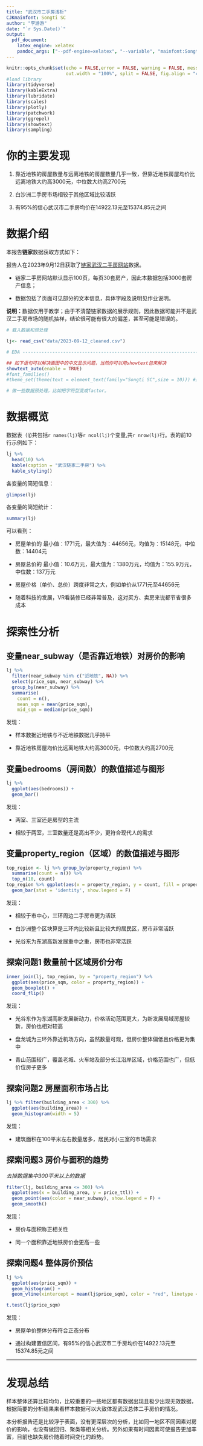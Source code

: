 ```yaml
---
title: "武汉市二手房浅析"
CJKmainfont: Songti SC
author: "李游游"
date: "`r Sys.Date()`"
output:
  pdf_document:
    latex_engine: xelatex
    pandoc_args: ["--pdf-engine=xelatex", "--variable", "mainfont:Songti SC"]
---
```


```r
knitr::opts_chunk$set(echo = FALSE,error = FALSE, warning = FALSE, message = FALSE,
                      out.width = "100%", split = FALSE, fig.align = "center")
#load library
library(tidyverse)
library(kableExtra)
library(lubridate)
library(scales)
library(plotly)
library(patchwork)
library(ggrepel)
library(showtext)
library(sampling)
```

# 你的主要发现

1.  靠近地铁的房屋数量与远离地铁的房屋数量几乎一致，但靠近地铁房屋均价比远离地铁大约高3000元，中位数大约高2700元

2.  白沙洲二手房市场相较于其他区域比较活跃

3.  有95%的信心武汉市二手房均价在14922.13元至15374.85元之间

# 数据介绍

本报告**链家**数据获取方式如下：

报告人在2023年9月12日获取了[链家武汉二手房网站](https://wh.lianjia.com/ershoufang/)数据。

-   链家二手房网站默认显示100页，每页30套房产，因此本数据包括3000套房产信息；

-   数据包括了页面可见部分的文本信息，具体字段及说明见作业说明。

**说明：**数据仅用于教学；由于不清楚链家数据的展示规则，因此数据可能并不是武汉二手房市场的随机抽样，结论很可能有很大的偏差，甚至可能是错误的。

```r
# 载入数据和预处理

lj<- read_csv("data/2023-09-12_cleaned.csv")

# EDA ---------------------------------------------------------------------

## 如下语句可以解决画图中的中文显示问题，当然你可以用showtext包来解决
showtext_auto(enable = TRUE)
#font_families()
#theme_set(theme(text = element_text(family="Songti SC",size = 10))) #这里family设置成你系统中的中文字体名。

# 做一些数据预处理，比如把字符型变成factor。

```

# 数据概览

数据表（lj)共包括`r names(lj)`等`r ncol(lj)`个变量,共`r nrow(lj)`行。表的前10行示例如下：

```r
lj %>% 
  head(10) %>%
  kable(caption = "武汉链家二手房") %>% 
  kable_styling()
```

各变量的简短信息：

```r
glimpse(lj)
```

各变量的简短统计：

```r
summary(lj)
```

可以看到：

-   房屋单价的 最小值：1771元，最大值为：44656元，均值为：15148元，中位数：14404元

-   房屋总价的 最小值：10.6万元，最大值为：1380万元，均值为：155.9万元，中位数：137万元

-   房屋价格（单价、总价）跨度非常之大，例如单价从1771元至44656元

-   随着科技的发展，VR看装修已经非常普及，这对买方、卖房来说都节省很多成本


# 探索性分析

## 变量near_subway（是否靠近地铁）对房价的影响
```r
lj %>% 
  filter(near_subway %in% c("近地铁", NA)) %>% 
  select(price_sqm, near_subway) %>% 
  group_by(near_subway) %>% 
  summarise(
    count = n(),
    mean_sqm = mean(price_sqm),
    mid_sqm = median(price_sqm))
```


发现：

-   样本数据近地铁与不近地铁数据几乎持平

-   靠近地铁房屋均价比远离地铁大约高3000元，中位数大约高2700元

## 变量bedrooms（房间数）的数值描述与图形
```r
lj %>% 
  ggplot(aes(bedrooms)) +
  geom_bar()
```


发现：

-   两室、三室还是房型的主流

-   相较于两室，三室数量还是高出不少，更符合现代人的需求

## 变量property_region（区域）的数值描述与图形
```r
top_region <- lj %>% group_by(property_region) %>% 
  summarise(count = n()) %>%
  top_n(10, count)
top_region %>% ggplot(aes(x = property_region, y = count, fill = property_region)) +
  geom_bar(stat = 'identity', show.legend = F) 
```

发现：

-   相较于市中心，三环周边二手房市更为活跃

-   白沙洲整个区块算是三环内比较新且比较大的居民区，房市非常活跃

-   光谷东为东湖高新发展重中之重，房市也非常活跃

## 探索问题1 数量前十区域房价分布
```r
inner_join(lj, top_region, by = "property_region") %>% 
  ggplot(aes(price_sqm, color = property_region)) + 
  geom_boxplot() + 
  coord_flip()
```


发现：

-   光谷东作为东湖高新发展新动力，价格活动范围更大，为新发展局域房屋较新，房价也相对较高

-   盘龙城为三环外靠近机场方向，虽然数量可观，但房价整体偏低且价格更为集中

-   青山范围较广，覆盖老城、火车站及部分长江沿岸区域，价格范围也广，但低价位房子更多

## 探索问题2 房屋面积市场占比
```r
lj %>% filter(building_area < 300) %>% 
  ggplot(aes(building_area)) +
  geom_histogram(width = 5)
```

发现：

-   建筑面积在100平米左右数量居多，居民对小三室的市场需求


## 探索问题3 房价与面积的趋势

*去掉数据集中300平米以上的数据*

```r
filter(lj, building_area <= 300) %>% 
  ggplot(aes(x = building_area, y = price_ttl)) +
  geom_point(aes(color = near_subway), show.legend = F) +
  geom_smooth()
```

发现：

-   房价与面积称正相关性

-   同一个面积靠近地铁房价会更高一些


## 探索问题4 整体房价预估
```r
lj %>% 
  ggplot(aes(price_sqm)) +
  geom_histogram() +
  geom_vline(xintercept = mean(lj$price_sqm), color = "red", linetype = "dashed", size = 1)

t.test(lj$price_sqm)
```

发现：

-   房屋单价整体分布符合正态分布

-   通过构建置信区间，有95%的信心武汉市二手房均价在14922.13元至15374.85元之间

------------------------------------------------------------------------

# 发现总结

<p>样本整体还算比较均匀，比较重要的一些地区都有数据出现且极少出现无效数据，根据简要的分析结果来看样本数据可以大致体现武汉总体二手房价的情况。</p>
<p>本分析报告还是比较浮于表面，没有更深层次的分析，比如同一地区不同因素对房价的影响，也没有做回归、聚类等相关分析。另外如果有时间因素可使报告更加丰富，目前也缺失房价随着时间变化的趋势。</p>
